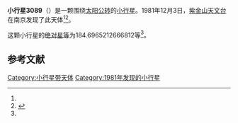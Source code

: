 {{Infobox planet
| bgcolour = #FFFFC0
| name = 3089 Oujianquan
| symbol = 
| image = 
| caption = 
| discovery = yes
| discovery_ref = 
| discoverer = [[紫金山天文台|紫金山天文台]]
| discovery_site = [[南京|南京]] 
| discovered = 1981年12月3日
| designations = yes
| mp_name = 
| named_after = 
| alt_names = 1981 XK2/ 1934 NF / 1944 MD / 1964 LA / 1974 ML / 1976 YU2
| mp_category = [[主带小行星|主带小行星]]
| orbit_ref = <ref name="a">[http://ssd.jpl.nasa.gov/sbdb.cgi?sstr=3089 3089 Oujianquan] {{Wayback|url=http://ssd.jpl.nasa.gov/sbdb.cgi?sstr=3089 |date=20200918013634 }}，小行星數據庫瀏覽器（JPL Small-Body Database Browser）－[[美国国家航空航天局|美国国家航空航天局]]喷气推进实验室</ref>
| epoch = 2456400.5 (2013年4月18日更新)
| aphelion = {{convert|3.472676438508804|AU|km|3|abbr=on|lk=out}}
| perihelion = {{convert|2.384964823758253|AU|km|3|abbr=on}}
| semimajor = {{convert|2.928820631133529|AU|km|3|abbr=on}}
| eccentricity = 0.18569106
| period = 1830.786029 [[日|日]]<br />5.01[[儒略年|儒略年]]
| avg_speed = 
| inclination = 16.69589617182963
| asc_node = 88.24140268351212
| mean_anomaly = 
| arg_peri = 184.6965212666812
| satellites = 
| physical_characteristics = yes
| dimensions = 
| mass = 
| density = 
| surface_grav = 
| escape_velocity = 
| sidereal_day = 
| axial_tilt = 
| pole_ecliptic_lat = 
| pole_ecliptic_lon = 
| albedo = 
| temperatures= 
| temp_name1 = 
| mean_temp_1 = 
| max_temp_1 = 
| temp_name2 = 
| max_temp_2 = 
| spectral_type = 
| abs_magnitude = 184.6965212666812
}}

'''小行星3089'''（{{lang-en|3089 Oujianquan}}）是一颗围绕[[太阳|太阳]][[公转|公转]]的[[小行星|小行星]]。1981年12月3日，[[紫金山天文台|紫金山天文台]]在南京发现了此天体<ref name="a" /><ref>{{cite news|title=小行星列表|url=http://cfa-www.harvard.edu/iau/lists/NumberedMPs.txt|accessdate=2013-07-08|newspaper=哈佛大学|archive-date=2008-05-17|archive-url=https://web.archive.org/web/20080517010638/http://cfa-www.harvard.edu/iau/lists/NumberedMPs.txt|dead-url=no}}</ref>。

这颗小行星的[[绝对星等|绝对星等]]为184.6965212666812等<ref name="a" />。

==参考文献==
{{reflist}}
{{Minor Planet Number|[[小行星3088|小行星3088]]|[[小行星3090|小行星3090]]}}

{{小天体}}

[[Category:小行星带天体|Category:小行星带天体]]
[[Category:1981年发现的小行星|Category:1981年发现的小行星]]

{{asteroid-stub}}